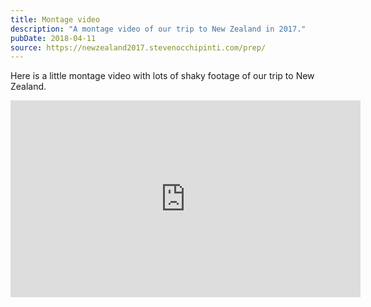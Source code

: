 ```yaml
---
title: Montage video
description: "A montage video of our trip to New Zealand in 2017."
pubDate: 2018-04-11
source: https://newzealand2017.stevenocchipinti.com/prep/
---
```


Here is a little montage video with lots of shaky footage of our trip to New Zealand.

<iframe
  width="560"
  height="315"
  src="https://www.youtube.com/embed/_Mb9wzRVIaM?si=_CvW6DiqhPAO2_i3"
  title="YouTube video player"
  frameborder="0"
  allow="accelerometer; autoplay; clipboard-write; encrypted-media; gyroscope; picture-in-picture; web-share"
  referrerpolicy="strict-origin-when-cross-origin"
  allowfullscreen
></iframe>
